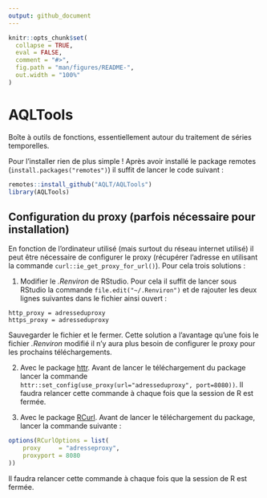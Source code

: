 ```yaml
---
output: github_document
---
```


<!-- README.md is generated from README.Rmd. Please edit that file -->

```r
knitr::opts_chunk$set(
  collapse = TRUE,
  eval = FALSE,
  comment = "#>",
  fig.path = "man/figures/README-",
  out.width = "100%"
)
```

# AQLTools

Boîte à outils de fonctions, essentiellement autour du traitement de séries temporelles.

Pour l'installer rien de plus simple ! Après avoir installé le package remotes (`install.packages("remotes")`) il suffit de lancer le code suivant :

```r
remotes::install_github("AQLT/AQLTools")
library(AQLTools)
```
    

## Configuration du proxy (parfois nécessaire pour installation)

En fonction de l'ordinateur utilisé (mais surtout du réseau internet utilisé) il peut être nécessaire de configurer le proxy (récupérer l'adresse en utilisant la commande `curl::ie_get_proxy_for_url()`). 
Pour cela trois solutions :

1. Modifier le *.Renviron* de RStudio. Pour cela il suffit de lancer sous RStudio la commande `file.edit("~/.Renviron")` et de rajouter les deux lignes suivantes dans le fichier ainsi ouvert :
```
http_proxy = adresseduproxy
https_proxy = adresseduproxy
```
Sauvegarder le fichier et le fermer. 
Cette solution a l'avantage qu'une fois le fichier *.Renviron* modifié il n'y aura plus besoin de configurer le proxy pour les prochains téléchargements.


2. Avec le package [httr](https://CRAN.R-project.org/package=httr). Avant de lancer le téléchargement du package lancer la commande `httr::set_config(use_proxy(url="adresseduproxy", port=8080))`. Il faudra relancer cette commande à chaque fois que la session de R est fermée.

3. Avec le package [RCurl](https://CRAN.R-project.org/package=RCurl). Avant de lancer le téléchargement du package, lancer la commande suivante :

```r
options(RCurlOptions = list(
    proxy     = "adresseproxy",
    proxyport = 8080
))
```
    
Il faudra relancer cette commande à chaque fois que la session de R est fermée.

